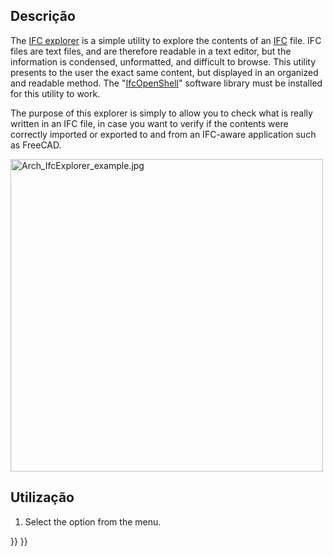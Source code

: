 <languages/>

<div class="mw-translate-fuzzy">
{{Docnav
|[[Arch_Check/pt-br|Verifique]]
|[[Arch_ToggleIfcBrepFlag/pt-br|Comutar a bandeira Brep do IFC]]
|[[Arch_Workbench/pt-br|Arch]]
|IconL=Arch_Check.svg
|IconR=Arch_ToggleIfcBrepFlag.svg
|IconC=Workbench_Arch.svg
}}
</div>

{{GuiCommand
|Name=BIM IfcExplorer
|MenuLocation=Utils → Ifc explorer
|Workbenches=[[BIM_Workbench|BIM]]
|SeeAlso=[[Arch_IFC|Arch IFC]]
}}

<span id="Description"></span>
==Descrição==

The [[Arch_IfcExplorer|IFC explorer]] is a simple utility to explore the contents of an [[Arch_IFC|IFC]] file. IFC files are text files, and are therefore readable in a text editor, but the information is condensed, unformatted, and difficult to browse. This utility presents to the user the exact same content, but displayed in an organized and readable method. The "[[IfcOpenShell|IfcOpenShell]]" software library must be installed for this utility to work.

The purpose of this explorer is simply to allow you to check what is really written in an IFC file, in case you want to verify if the contents were correctly imported or exported to and from an IFC-aware application such as FreeCAD. 

[[Image:Arch IfcExplorer example.jpg|500px]]
{{Caption|Ifc Explorer with several properties}}

<span id="Usage"></span>
==Utilização==

# Select the {{MenuCommand|Utils → [[Image:BIM_IfcExplorer.svg|16px]] Ifc explorer}} option from the menu.


<div class="mw-translate-fuzzy">
{{Docnav
|[[Arch_Check/pt-br|Verifique]]
|[[Arch_ToggleIfcBrepFlag/pt-br|Comutar a bandeira Brep do IFC]]
|[[Arch_Workbench/pt-br|Arch]]
|IconL=Arch_Check.svg
|IconR=Arch_ToggleIfcBrepFlag.svg
|IconC=Workbench_Arch.svg
}}
</div>

{{BIM_Tools_navi{{#translation:}}}}
{{Userdocnavi{{#translation:}}}}